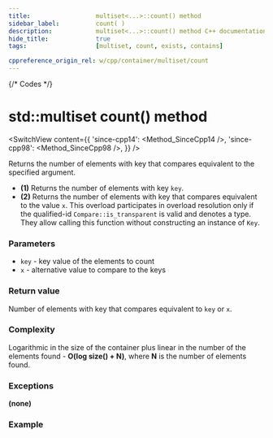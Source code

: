 ```yaml
---
title:					multiset<...>::count() method
sidebar_label:			count( )
description:			multiset<...>::count() method C++ documentation
hide_title:				true
tags:					[multiset, count, exists, contains]

cppreference_origin_rel: w/cpp/container/multiset/count
---
```



{/* Codes */}


# std::multiset count() method

<SwitchView content={{
    'since-cpp14': <Method_SinceCpp14 />,
    'since-cpp98': <Method_SinceCpp98 />,
    }} />

Returns the number of elements with key that compares equivalent to the specified argument.

- **(1)** Returns the number of elements with key `key`.
- **(2)** Returns the number of elements with key that compares equivalent to the value `x`.
    This overload participates in overload resolution only if the qualified-id `Compare::is_transparent` is valid and denotes a type.
    They allow calling this function without constructing an instance of `Key`.

### Parameters

- `key` - key value of the elements to count
- `x` - alternative value to compare to the keys

### Return value

Number of elements with key that compares equivalent to `key` or `x`.

### Complexity

Logarithmic in the size of the container plus linear in the number of the elements found - **O(log size() + N)**, where **N** is the number of elements found.

### Exceptions

**(none)**

### Example

<ImproveSection />
